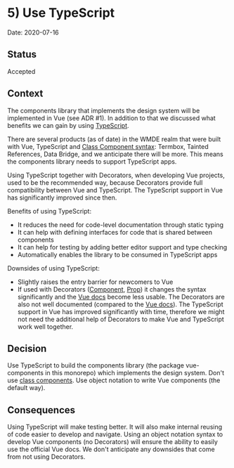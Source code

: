 
<Meta title="Documentation/Decisions and ADRs/ADRs/5) Use typescript" />

# 5) Use TypeScript

Date: 2020-07-16

## Status

Accepted

## Context
The components library that implements the design system will be implemented in Vue (see ADR #1). In addition to that we discussed what benefits we can gain by using [TypeScript](https://www.typescriptlang.org/).

There are several products (as of date) in the WMDE realm that were built with Vue, TypeScript and [Class Component syntax](https://github.com/vuejs/vue-class-component): Termbox, Tainted References, Data Bridge, and we anticipate there will be more. This means the components library needs to support TypeScript apps.

Using TypeScript together with Decorators, when developing Vue projects, used to be the recommended way, because Decorators provide full compatibility between Vue and TypeScript. The TypeScript support in Vue has significantly improved since then.

Benefits of using TypeScript:
 - It reduces the need for code-level documentation through static typing
 - It can help with defining interfaces for code that is shared between components
 - It can help for testing by adding better editor support and type checking
 - Automatically enables the library to be consumed in TypeScript apps

Downsides of using TypeScript:
 - Slightly raises the entry barrier for newcomers to Vue
 - If used with Decorators ([Component](https://github.com/vuejs/vue-class-component), [Prop](https://github.com/kaorun343/vue-property-decorator)) it changes the syntax significantly and the [Vue docs](https://vuejs.org/v2/guide/) become less usable. The Decorators are also not well documented (compared to the [Vue docs](https://vuejs.org/v2/guide/)). The TypeScript support in Vue has improved significantly with time, therefore we might not need the additional help of Decorators to make Vue and TypeScript work well together.


## Decision
Use TypeScript to build the components library (the package vue-components in this monorepo) which implements the design system.
Don't use [class components](https://vuejs.org/v2/guide/typescript.html#Class-Style-Vue-Components). Use object notation to write Vue components (the default way).

## Consequences
Using TypeScript will make testing better. It will also make internal reusing of code easier to develop and navigate.
Using an object notation syntax to develop Vue components (no Decorators) will ensure the ability to easily use the official Vue docs. We don't anticipate any downsides that come from not using Decorators.
